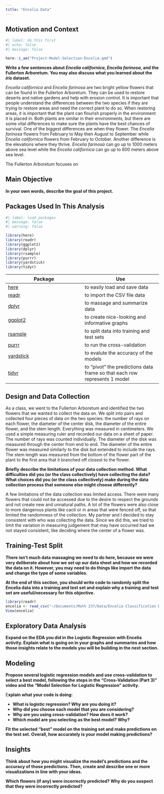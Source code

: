 ```yaml
---
title: "Encelia Data"
---
```


## Motivation and Context

```r
#| label: do this first
#| echo: false
#| message: false

here::i_am("Project-Model-Selection-Encelia.qmd")
```

**Write a few sentences about *Encelia californica*, *Encelia farinosa*, and the Fullerton Arboretum. You may also discuss what you learned about the *iris* dataset.**

*Encelia californica* and *Encelia farinosa* are two bright yellow flowers that can be found in the Fullerton Arboretum. They can be used to restore deserts and native gardens and help with erosion control. It is important that people understand the differences between the two species if they are trying to restore areas and need the correct plant to do so. When restoring areas, it is important that the plant can flourish properly in the environment it is placed in. Both plants are similar in their environments, but there are some vital differences to make sure the plants have the best chances of survival. One of the biggest differences are when they flower. The *Encelia farinosa* flowers from February to May then August to September while *Encelia californica* flowers from February to October. Another difference is the elevations where they thrive. *Encelia farinosa* can go up to 1000 meters above sea level while the *Encelia californica* can go up to 600 meters above sea level.

The Fullerton Arboretum focuses on

## Main Objective

**In your own words, describe the goal of this project.**

## Packages Used In This Analysis

```r
#| label: load packages
#| message: false
#| warning: false

library(here)
library(readr)
library(ggplot2)
library(dplyr)
library(rsample)
library(purrr)
library(yardstick)
library(tidyr)
```

| Package | Use |
|------------------------------------|------------------------------------|
| [here](https://github.com/jennybc/here_here) | to easily load and save data |
| [readr](https://readr.tidyverse.org/) | to import the CSV file data |
| [dplyr](https://dplyr.tidyverse.org/) | to massage and summarize data |
| [ggplot2](https://ggplot2.tidyverse.org/) | to create nice-looking and informative graphs |
| [rsample](https://rsample.tidymodels.org/) | to split data into training and test sets |
| [purrr](https://purrr.tidyverse.org) | to run the cross-validation |
| [yardstick](https://yardstick.tidymodels.org) | to evalute the accuracy of the models |
| [tidyr](https://tidyr.tidyverse.org) | to "pivot" the predictions data frame so that each row represents 1 model |

## Design and Data Collection

As a class, we went to the Fullerton Arboretum and identified the two flowers that we wanted to collect the data on. We split into pairs and collected four pieces of data on the two species: the number of rays on each flower, the diameter of the center disk, the diameter of the entire flower, and the stem length. Everything was measured in centimeters. We used a simple measuring ruler and recorded our data on a sheet of paper. The number of rays was counted individually. The diameter of the disk was measured through the center from end to end. The diameter of the entire flower was measured similarly to the disk but extended to include the rays. The stem length was measured from the bottom of the flower part of the plant to the first area that it branched off closest to the flower.

**Briefly describe the limitations of your data collection method. What difficulties did you (or the class collectively) have collecting the data? What choices did you (or the class collectively) make during the data collection process that someone else might choose differently?**

A few limitations of the data collection was limited access. There were many flowers that could not be accessed due to the desire to respect the grounds and not create new and unnatural paths. A lot of the flowers were also close to more dangerous plants like cacti or in areas that were fenced off, so that limited the randomness of the collection. My partner and I decided to stay consistent with who was collecting the data. Since we did this, we tried to limit the variation in measuring judgement that may have occurred had we not stayed consistent, like deciding where the center of a flower was.

## Training-Test Split

**There isn't much data massaging we need to do here, because we were very deliberate about how we set up our data sheet and how we recorded the data on it. However, you may need to do things like import the data and change the type of some variables.**

**At the end of this section, you should write code to randomly split the Encelia data into a training and test set and explain why a training and test set are useful/necessary for this objective.**

```r
library(readr)
encelia <- read_csv("~/Documents/Math 237/Data/Encelia Classification Data Collection - Sheet1.csv")
View(encelia)
```

## Exploratory Data Analysis

**Expand on the EDA you did in the Logistic Regression with Encelia activity. Explain what is going on in your graphs and summaries and how those insights relate to the models you will be building in the next section.**

## Modeling

**Propose several logistic regression models and use cross-validation to select a best model, following the steps in the "Cross-Validation (Part 3)" video and the "Model Selection for Logistic Regression" activity.**

E**xplain what your code is doing:**

-   **What is logistic regression? Why are you doing it?**
-   **Why did you choose each model that you are considering?**
-   **Why are you using cross-validation? How does it work?**
-   **Which model are you selecting as the best model? Why?**

**Fit the selected "best" model on the training set and make predictions on the test set. Overall, how accurately is your model making predictions?**

## **Insights**

**Think about how you might visualize the model's predictions and the accuracy of those predictions. Then, create and describe one or more visualizations in line with your ideas.**

**Which flowers (if any) were incorrectly predicted? Why do you suspect that they were incorrectly predicted?**

